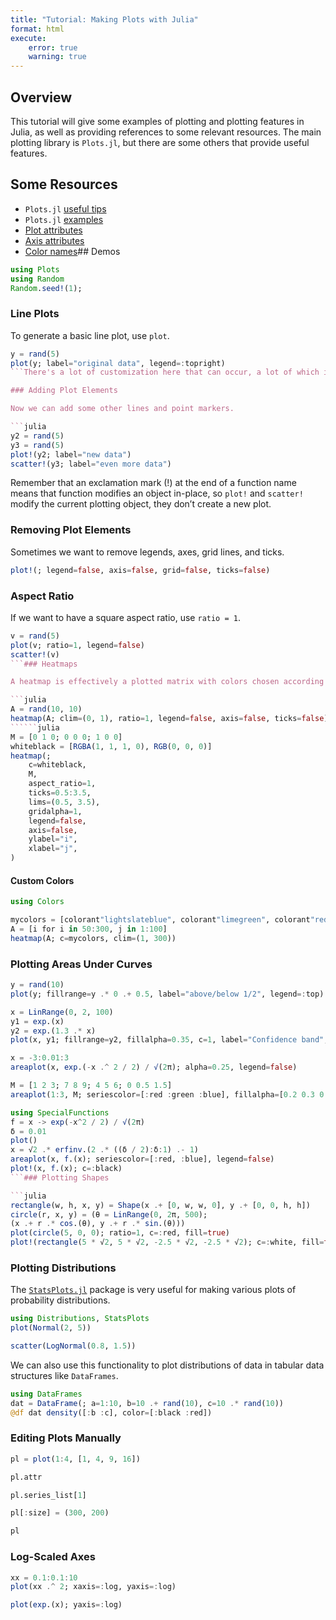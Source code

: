 ```yaml
---
title: "Tutorial: Making Plots with Julia"
format: html
execute:
    error: true
    warning: true
---
```


## Overview

This tutorial will give some examples of plotting and plotting features in Julia, as well as providing references to some relevant resources. The main plotting library is `Plots.jl`, but there are some others that provide useful features.

## Some Resources

* `Plots.jl` [useful tips](https://docs.juliaplots.org/latest/basics/#Useful-Tips)
* `Plots.jl` [examples](https://docs.juliaplots.org/latest/generated/gr/)
* [Plot attributes](http://docs.juliaplots.org/latest/generated/attributes_plot/)
* [Axis attributes](http://docs.juliaplots.org/latest/generated/attributes_axis/#Axis)
* [Color names](http://juliagraphics.github.io/Colors.jl/stable/namedcolors/)## Demos

```julia
using Plots
using Random
Random.seed!(1);
```

### Line Plots
To generate a basic line plot, use `plot`.

```julia
y = rand(5)
plot(y; label="original data", legend=:topright)
```There's a lot of customization here that can occur, a lot of which is discussed in the docs or can be found with some Googling.

### Adding Plot Elements

Now we can add some other lines and point markers.

```julia
y2 = rand(5)
y3 = rand(5)
plot!(y2; label="new data")
scatter!(y3; label="even more data")
```
Remember that an exclamation mark (!) at the end of a function name means that function modifies an object in-place, so `plot!` and `scatter!` modify the current plotting object, they don't create a new plot.

### Removing Plot Elements

Sometimes we want to remove legends, axes, grid lines, and ticks.

```julia
plot!(; legend=false, axis=false, grid=false, ticks=false)
```
### Aspect Ratio

If we want to have a square aspect ratio, use `ratio = 1`.

```julia
v = rand(5)
plot(v; ratio=1, legend=false)
scatter!(v)
```### Heatmaps

A heatmap is effectively a plotted matrix with colors chosen according to the values. Use `clim` to specify a fixed range for the color limits.

```julia
A = rand(10, 10)
heatmap(A; clim=(0, 1), ratio=1, legend=false, axis=false, ticks=false)
``````julia
M = [0 1 0; 0 0 0; 1 0 0]
whiteblack = [RGBA(1, 1, 1, 0), RGB(0, 0, 0)]
heatmap(;
    c=whiteblack,
    M,
    aspect_ratio=1,
    ticks=0.5:3.5,
    lims=(0.5, 3.5),
    gridalpha=1,
    legend=false,
    axis=false,
    ylabel="i",
    xlabel="j",
)
```
#### Custom Colors

```julia
using Colors

mycolors = [colorant"lightslateblue", colorant"limegreen", colorant"red"]
A = [i for i in 50:300, j in 1:100]
heatmap(A; c=mycolors, clim=(1, 300))
```
### Plotting Areas Under Curves

```julia
y = rand(10)
plot(y; fillrange=y .* 0 .+ 0.5, label="above/below 1/2", legend=:top)
```
```julia
x = LinRange(0, 2, 100)
y1 = exp.(x)
y2 = exp.(1.3 .* x)
plot(x, y1; fillrange=y2, fillalpha=0.35, c=1, label="Confidence band", legend=:topleft)
```
```julia
x = -3:0.01:3
areaplot(x, exp.(-x .^ 2 / 2) / √(2π); alpha=0.25, legend=false)
```
```julia
M = [1 2 3; 7 8 9; 4 5 6; 0 0.5 1.5]
areaplot(1:3, M; seriescolor=[:red :green :blue], fillalpha=[0.2 0.3 0.4])
```
```julia
using SpecialFunctions
f = x -> exp(-x^2 / 2) / √(2π)
δ = 0.01
plot()
x = √2 .* erfinv.(2 .* ((δ / 2):δ:1) .- 1)
areaplot(x, f.(x); seriescolor=[:red, :blue], legend=false)
plot!(x, f.(x); c=:black)
```### Plotting Shapes

```julia
rectangle(w, h, x, y) = Shape(x .+ [0, w, w, 0], y .+ [0, 0, h, h])
circle(r, x, y) = (θ = LinRange(0, 2π, 500);
(x .+ r .* cos.(θ), y .+ r .* sin.(θ)))
plot(circle(5, 0, 0); ratio=1, c=:red, fill=true)
plot!(rectangle(5 * √2, 5 * √2, -2.5 * √2, -2.5 * √2); c=:white, fill=true, legend=false)
```
### Plotting Distributions

The [`StatsPlots.jl`](https://github.com/JuliaPlots/StatsPlots.jl/blob/master/README.md) package is very useful for making various plots of probability distributions.

```julia
using Distributions, StatsPlots
plot(Normal(2, 5))
```
```julia
scatter(LogNormal(0.8, 1.5))
```
We can also use this functionality to plot distributions of data in tabular data structures like `DataFrames`.

```julia
using DataFrames
dat = DataFrame(; a=1:10, b=10 .+ rand(10), c=10 .* rand(10))
@df dat density([:b :c], color=[:black :red])
```
### Editing Plots Manually

```julia
pl = plot(1:4, [1, 4, 9, 16])
```
```julia
pl.attr
```

```julia
pl.series_list[1]
```

```julia
pl[:size] = (300, 200)
```

```julia
pl
```
### Log-Scaled Axes

```julia
xx = 0.1:0.1:10
plot(xx .^ 2; xaxis=:log, yaxis=:log)
```

```julia
plot(exp.(x); yaxis=:log)
```

